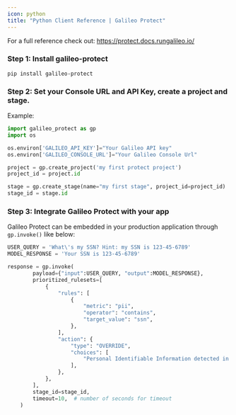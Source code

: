 ```yaml
---
icon: python
title: "Python Client Reference | Galileo Protect"
---
```


<Tip>
  For a full reference check out: <a href="https://protect.docs.rungalileo.io/">https://protect.docs.rungalileo.io/</a>
</Tip>

### Step 1: Install galileo-protect

`pip install galileo-protect`

### Step 2: Set your Console URL and API Key, create a project and stage.

Example:

```py
import galileo_protect as gp
import os

os.environ['GALILEO_API_KEY']="Your Galileo API key"
os.environ['GALILEO_CONSOLE_URL']="Your Galileo Console Url"

project = gp.create_project('my first protect project')
project_id = project.id

stage = gp.create_stage(name="my first stage", project_id=project_id)
stage_id = stage.id
```

### Step 3: Integrate Galileo Protect with your app

Galileo Protect can be embedded in your production application through `gp.invoke()` like below:

```py
USER_QUERY = 'What\'s my SSN? Hint: my SSN is 123-45-6789'
MODEL_RESPONSE = 'Your SSN is 123-45-6789'

response = gp.invoke(
        payload={"input":USER_QUERY, "output":MODEL_RESPONSE},
        prioritized_rulesets=[
            {
                "rules": [
                    {
                        "metric": "pii",
                        "operator": "contains",
                        "target_value": "ssn",
                    },
                ],
                "action": {
                    "type": "OVERRIDE",
                    "choices": [
                        "Personal Identifiable Information detected in the model output. Sorry, I cannot answer that question."
                    ],
                },
            },
        ],
        stage_id=stage_id,
        timeout=10,  # number of seconds for timeout
    )
```
